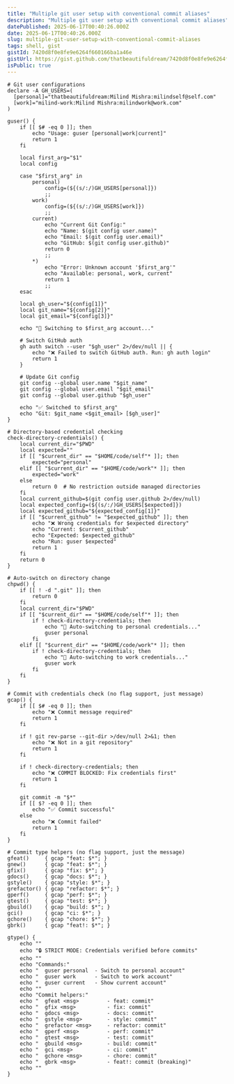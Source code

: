 ```yaml
---
title: "Multiple git user setup with conventional commit aliases"
description: "Multiple git user setup with conventional commit aliases"
datePublished: 2025-06-17T00:40:26.000Z
date: 2025-06-17T00:40:26.000Z
slug: multiple-git-user-setup-with-conventional-commit-aliases
tags: shell, gist
gistId: 7420d8f0e8fe9e6264f660166ba1a46e
gistUrl: https://gist.github.com/thatbeautifuldream/7420d8f0e8fe9e6264f660166ba1a46e
isPublic: true
---
```


```shell title=".git_helpers.zsh"
# Git user configurations
declare -A GH_USERS=(
  [personal]="thatbeautifuldream:Milind Mishra:milindself@self.com"
  [work]="milind-work:Milind Mishra:milindwork@work.com"
)

guser() {
    if [[ $# -eq 0 ]]; then
        echo "Usage: guser [personal|work|current]"
        return 1
    fi

    local first_arg="$1"
    local config

    case "$first_arg" in
        personal)
            config=(${(s/:/)GH_USERS[personal]})
            ;;
        work)
            config=(${(s/:/)GH_USERS[work]})
            ;;
        current)
            echo "Current Git Config:"
            echo "Name: $(git config user.name)"
            echo "Email: $(git config user.email)"
            echo "GitHub: $(git config user.github)"
            return 0
            ;;
        *)
            echo "Error: Unknown account '$first_arg'"
            echo "Available: personal, work, current"
            return 1
            ;;
    esac

    local gh_user="${config[1]}"
    local git_name="${config[2]}"
    local git_email="${config[3]}"

    echo "🔄 Switching to $first_arg account..."

    # Switch GitHub auth
    gh auth switch --user "$gh_user" 2>/dev/null || {
        echo "❌ Failed to switch GitHub auth. Run: gh auth login"
        return 1
    }

    # Update Git config
    git config --global user.name "$git_name"
    git config --global user.email "$git_email"
    git config --global user.github "$gh_user"

    echo "✅ Switched to $first_arg"
    echo "Git: $git_name <$git_email> [$gh_user]"
}

# Directory-based credential checking
check-directory-credentials() {
    local current_dir="$PWD"
    local expected=""
    if [[ "$current_dir" == "$HOME/code/self"* ]]; then
        expected="personal"
    elif [[ "$current_dir" == "$HOME/code/work"* ]]; then
        expected="work"
    else
        return 0  # No restriction outside managed directories
    fi
    local current_github=$(git config user.github 2>/dev/null)
    local expected_config=(${(s/:/)GH_USERS[$expected]})
    local expected_github="${expected_config[1]}"
    if [[ "$current_github" != "$expected_github" ]]; then
        echo "❌ Wrong credentials for $expected directory"
        echo "Current: $current_github"
        echo "Expected: $expected_github"
        echo "Run: guser $expected"
        return 1
    fi
    return 0
}

# Auto-switch on directory change
chpwd() {
    if [[ ! -d ".git" ]]; then
        return 0
    fi
    local current_dir="$PWD"
    if [[ "$current_dir" == "$HOME/code/self"* ]]; then
        if ! check-directory-credentials; then
            echo "🔄 Auto-switching to personal credentials..."
            guser personal
        fi
    elif [[ "$current_dir" == "$HOME/code/work"* ]]; then
        if ! check-directory-credentials; then
            echo "🔄 Auto-switching to work credentials..."
            guser work
        fi
    fi
}

# Commit with credentials check (no flag support, just message)
gcap() {
    if [[ $# -eq 0 ]]; then
        echo "❌ Commit message required"
        return 1
    fi

    if ! git rev-parse --git-dir >/dev/null 2>&1; then
        echo "❌ Not in a git repository"
        return 1
    fi

    if ! check-directory-credentials; then
        echo "❌ COMMIT BLOCKED: Fix credentials first"
        return 1
    fi

    git commit -m "$*"
    if [[ $? -eq 0 ]]; then
        echo "✅ Commit successful"
    else
        echo "❌ Commit failed"
        return 1
    fi
}

# Commit type helpers (no flag support, just the message)
gfeat()     { gcap "feat: $*"; }
gnew()      { gcap "feat: $*"; }
gfix()      { gcap "fix: $*"; }
gdocs()     { gcap "docs: $*"; }
gstyle()    { gcap "style: $*"; }
grefactor() { gcap "refactor: $*"; }
gperf()     { gcap "perf: $*"; }
gtest()     { gcap "test: $*"; }
gbuild()    { gcap "build: $*"; }
gci()       { gcap "ci: $*"; }
gchore()    { gcap "chore: $*"; }
gbrk()      { gcap "feat!: $*"; }

gtype() {
    echo ""
    echo "🔒 STRICT MODE: Credentials verified before commits"
    echo ""
    echo "Commands:"
    echo "  guser personal  - Switch to personal account"
    echo "  guser work      - Switch to work account"
    echo "  guser current   - Show current account"
    echo ""
    echo "Commit helpers:"
    echo "  gfeat <msg>         - feat: commit"
    echo "  gfix <msg>          - fix: commit"
    echo "  gdocs <msg>         - docs: commit"
    echo "  gstyle <msg>        - style: commit"
    echo "  grefactor <msg>     - refactor: commit"
    echo "  gperf <msg>         - perf: commit"
    echo "  gtest <msg>         - test: commit"
    echo "  gbuild <msg>        - build: commit"
    echo "  gci <msg>           - ci: commit"
    echo "  gchore <msg>        - chore: commit"
    echo "  gbrk <msg>          - feat!: commit (breaking)"
    echo ""
}
```
